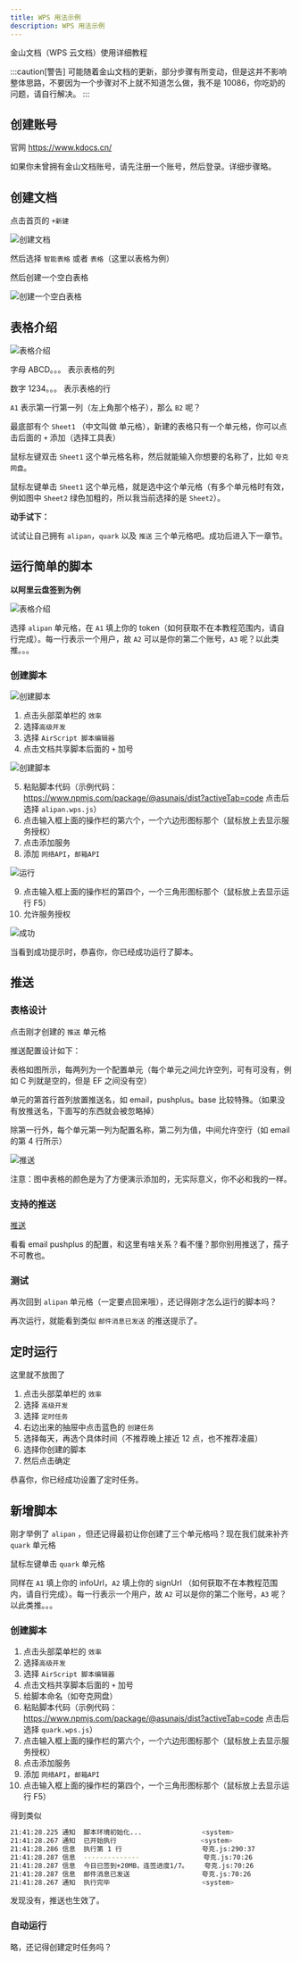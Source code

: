 ```yaml
---
title: WPS 用法示例
description: WPS 用法示例
---
```


金山文档（WPS 云文档）使用详细教程

:::caution[警告]
可能随着金山文档的更新，部分步骤有所变动，但是这并不影响整体思路，不要因为一个步骤对不上就不知道怎么做，我不是 10086，你吃奶的问题，请自行解决。
:::

## 创建账号

官网 https://www.kdocs.cn/

如果你未曾拥有金山文档账号，请先注册一个账号，然后登录。详细步骤略。

## 创建文档

点击首页的 `+新建`

![创建文档](@imgs/wps/create_docs.png)

然后选择 `智能表格` 或者 `表格`（这里以表格为例）

然后创建一个空白表格

![创建一个空白表格](@imgs/wps/create_table.png)

## 表格介绍

![表格介绍](@imgs/wps/table_info.png)

字母 ABCD。。。 表示表格的列

数字 1234。。。 表示表格的行

`A1` 表示第一行第一列（左上角那个格子），那么 `B2` 呢？

最底部有个 `Sheet1` （中文叫做 单元格），新建的表格只有一个单元格，你可以点击后面的 `+` 添加（选择工具表）

鼠标左键双击 `Sheet1` 这个单元格名称，然后就能输入你想要的名称了，比如 `夸克网盘`。

鼠标左键单击 `Sheet1` 这个单元格，就是选中这个单元格（有多个单元格时有效，例如图中 `Sheet2` 绿色加粗的，所以我当前选择的是 `Sheet2`）。

**动手试下：**

试试让自己拥有 `alipan`，`quark` 以及 `推送` 三个单元格吧。成功后进入下一章节。

## 运行简单的脚本

**以阿里云盘签到为例**

![表格介绍](@imgs/wps/alpan_token.png)

选择 `alipan` 单元格，在 `A1` 填上你的 token（如何获取不在本教程范围内，请自行完成）。每一行表示一个用户，故 `A2` 可以是你的第二个账号，`A3` 呢？以此类推。。。

### 创建脚本

![创建脚本](@imgs/wps/create_air.png)

1. 点击头部菜单栏的 `效率`
2. 选择`高级开发`
3. 选择 `AirScript 脚本编辑器`
4. 点击文档共享脚本后面的 `+` 加号

![创建脚本](@imgs/wps/create_air2.png)

5. 粘贴脚本代码（示例代码：https://www.npmjs.com/package/@asunajs/dist?activeTab=code 点击后选择 `alipan.wps.js`）
6. 点击输入框上面的操作栏的第六个，一个六边形图标那个（鼠标放上去显示服务授权）
7. 点击添加服务
8. 添加 `网络API`，`邮箱API`

![运行](@imgs/wps/create_air3.png)

9. 点击输入框上面的操作栏的第四个，一个三角形图标那个（鼠标放上去显示运行 F5）
10. 允许服务授权

![成功](@imgs/wps/create_air4.png)

当看到成功提示时，恭喜你，你已经成功运行了脚本。

## 推送

### 表格设计

点击刚才创建的 `推送` 单元格

推送配置设计如下：

表格如图所示，每两列为一个配置单元（每个单元之间允许空列，可有可没有，例如 C 列就是空的，但是 EF 之间没有空）

单元的第首行首列放置推送名，如 email，pushplus。base 比较特殊。（如果没有放推送名，下面写的东西就会被忽略掉）

除第一行外，每个单元第一列为配置名称，第二列为值，中间允许空行（如 email 的第 4 行所示）

![推送](@imgs/wps/create_push.png)

注意：图中表格的颜色是为了方便演示添加的，无实际意义，你不必和我的一样。

### 支持的推送

[推送](/reference/push/)

看看 email pushplus 的配置，和这里有啥关系？看不懂？那你别用推送了，孺子不可教也。

### 测试

再次回到 `alipan` 单元格（一定要点回来哦），还记得刚才怎么运行的脚本吗？

再次运行，就能看到类似 `邮件消息已发送` 的推送提示了。

## 定时运行

这里就不放图了

1. 点击头部菜单栏的 `效率`
2. 选择 `高级开发`
3. 选择 `定时任务`
4. 右边出来的抽屉中点击蓝色的 `创建任务`
5. 选择每天，再选个具体时间（不推荐晚上接近 12 点，也不推荐凌晨）
6. 选择你创建的脚本
7. 然后点击确定

恭喜你，你已经成功设置了定时任务。

## 新增脚本

刚才举例了 `alipan` ，但还记得最初让你创建了三个单元格吗？现在我们就来补齐 `quark` 单元格

鼠标左键单击 `quark` 单元格

同样在 `A1` 填上你的 infoUrl，`A2` 填上你的 signUrl （如何获取不在本教程范围内，请自行完成）。每一行表示一个用户，故 `A2` 可以是你的第二个账号，`A3` 呢？以此类推。。。

### 创建脚本

1. 点击头部菜单栏的 `效率`
2. 选择`高级开发`
3. 选择 `AirScript 脚本编辑器`
4. 点击文档共享脚本后面的 `+` 加号
5. 给脚本命名（如夸克网盘）
6. 粘贴脚本代码（示例代码：https://www.npmjs.com/package/@asunajs/dist?activeTab=code 点击后选择 `quark.wps.js`）
7. 点击输入框上面的操作栏的第六个，一个六边形图标那个（鼠标放上去显示服务授权）
8. 点击添加服务
9. 添加 `网络API`，`邮箱API`
10. 点击输入框上面的操作栏的第四个，一个三角形图标那个（鼠标放上去显示运行 F5）

得到类似

```bash
21:41:28.225 通知  脚本环境初始化...               <system>
21:41:28.267 通知  已开始执行                     <system>
21:41:28.286 信息  执行第 1 行                    夸克.js:290:37
21:41:28.287 信息  --------------                夸克.js:70:26
21:41:28.287 信息  今日已签到+20MB，连签进度1/7。    夸克.js:70:26
21:41:28.287 信息  邮件消息已发送                  夸克.js:70:26
21:41:28.267 通知  执行完毕                       <system>
```

发现没有，推送也生效了。

### 自动运行

略，还记得创建定时任务吗？
